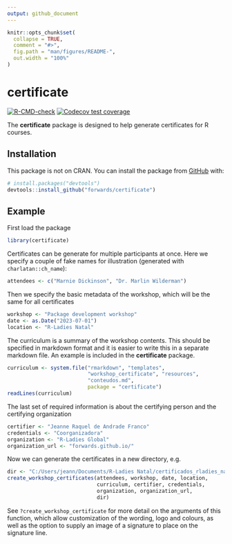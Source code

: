 ---
output: github_document
---

<!-- README.md is generated from README.Rmd. Please edit that file -->

```{r, include = FALSE}
knitr::opts_chunk$set(
  collapse = TRUE,
  comment = "#>",
  fig.path = "man/figures/README-",
  out.width = "100%"
)
```

# certificate

<!-- badges: start -->
[![R-CMD-check](https://github.com/forwards/certificate/actions/workflows/R-CMD-check.yaml/badge.svg)](https://github.com/forwards/certificate/actions/workflows/R-CMD-check.yaml)
[![Codecov test coverage](https://codecov.io/gh/forwards/certificate/branch/main/graph/badge.svg)](https://app.codecov.io/gh/forwards/certificate?branch=main)
<!-- badges: end -->

The **certificate** package is designed to help generate certificates for R 
courses.

## Installation

This package is not on CRAN.  You can install the package from [GitHub](https://github.com/) with:

```r
# install.packages("devtools")
devtools::install_github("forwards/certificate")
```

## Example

First load the package 

```{r load}
library(certificate)
```

Certificates can be generate for multiple participants at once. Here we specify 
a couple of fake names for illustration (generated with `charlatan::ch_name`):

```{r attendees}
attendees <- c("Marnie Dickinson", "Dr. Marlin Wilderman")
```

Then we specify the basic metadata of the workshop, which will be the same for 
all certificates

```{r workshop_metadata}
workshop <- "Package development workshop"
date <- as.Date("2023-07-01")
location <- "R-Ladies Natal"
```

The curriculum is a summary of the workshop contents. This should be specified 
in markdown format and it is easier to write this in a separate markdown file. 
An example is included in the **certificate** package.

```{r curriculum_chunk}
curriculum <- system.file("rmarkdown", "templates",
                          "workshop_certificate", "resources",
                          "conteudos.md", 
                          package = "certificate")
readLines(curriculum)
```
The last set of required information is about the certifying person and the 
certifying organization

```{r certifier}
certifier <- "Jeanne Raquel de Andrade Franco"
credentials <- "Coorganizadora"
organization <- "R-Ladies Global"
organization_url <- "forwards.github.io/"
```

Now we can generate the certificates in a new directory, e.g.

```{r certificates}
dir <- "C:/Users/jeann/Documents/R-Ladies Natal/certificados_rladies_natal"
create_workshop_certificates(attendees, workshop, date, location,
                             curriculum, certifier, credentials,
                             organization, organization_url,
                             dir)
```

See `?create_workshop_certificate` for more detail on the arguments of this 
function, which allow customization of the wording, logo and colours, as well 
as the option to supply an image of a signature to place on the signature line.
